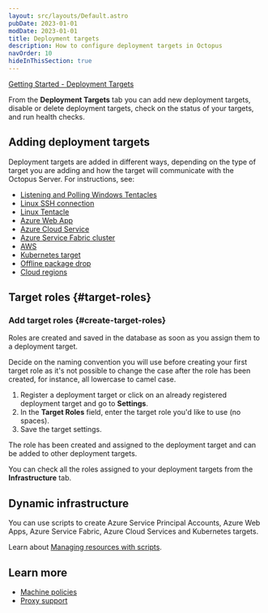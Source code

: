 ```yaml
---
layout: src/layouts/Default.astro
pubDate: 2023-01-01
modDate: 2023-01-01
title: Deployment targets
description: How to configure deployment targets in Octopus
navOrder: 10
hideInThisSection: true
---
```


[Getting Started - Deployment Targets](https://www.youtube.com/watch?v=CBws8yDaN4w)

<DeploymentTargets />

From the **Deployment Targets** tab you can add new deployment targets, disable or delete deployment targets, check on the status of your targets, and run health checks.

## Adding deployment targets

Deployment targets are added in different ways, depending on the type of target you are adding and how the target will communicate with the Octopus Server. For instructions, see:

- [Listening and Polling Windows Tentacles](/docs/infrastructure/deployment-targets/tentacle/windows)
- [Linux SSH connection](/docs/infrastructure/deployment-targets/linux/ssh-target)
- [Linux Tentacle](/docs/infrastructure/deployment-targets/tentacle/linux)
- [Azure Web App](/docs/infrastructure/deployment-targets/azure/web-app-targets)
- [Azure Cloud Service](/docs/infrastructure/deployment-targets/azure/cloud-service-targets)
- [Azure Service Fabric cluster](/docs/infrastructure/deployment-targets/azure/service-fabric-cluster-targets)
- [AWS](/docs/infrastructure/accounts/aws)
- [Kubernetes target](/docs/infrastructure/deployment-targets/kubernetes-target)
- [Offline package drop](/docs/infrastructure/deployment-targets/offline-package-drop)
- [Cloud regions](/docs/infrastructure/deployment-targets/cloud-regions)

## Target roles \{#target-roles}

<TargetRoles />

### Add target roles \{#create-target-roles}

Roles are created and saved in the database as soon as you assign them to a deployment target.

Decide on the naming convention you will use before creating your first target role as it's not possible to change the case after the role has been created, for instance, all lowercase to camel case.

1. Register a deployment target or click on an already registered deployment target and go to **Settings**.
2. In the **Target Roles** field, enter the target role you'd like to use (no spaces).
3. Save the target settings.

The role has been created and assigned to the deployment target and can be added to other deployment targets.

You can check all the roles assigned to your deployment targets from the **Infrastructure** tab.

## Dynamic infrastructure

You can use scripts to create Azure Service Principal Accounts, Azure Web Apps, Azure Service Fabric, Azure Cloud Services and Kubernetes targets.

Learn about [Managing resources with scripts](/docs/infrastructure/deployment-targets/dynamic-infrastructure).

## Learn more

 - [Machine policies](/docs/infrastructure/deployment-targets/machine-policies)
 - [Proxy support](/docs/infrastructure/deployment-targets/proxy-support)
